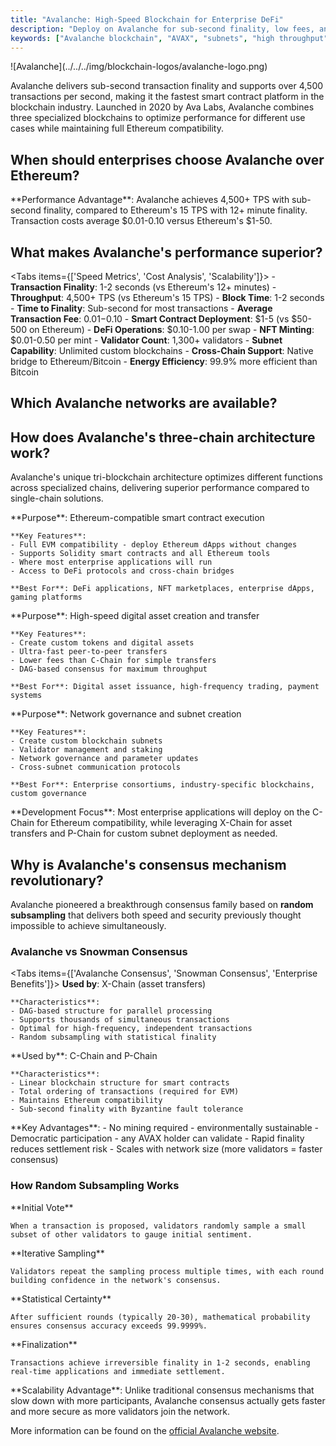 ```yaml
---
title: "Avalanche: High-Speed Blockchain for Enterprise DeFi"
description: "Deploy on Avalanche for sub-second finality, low fees, and Ethereum compatibility. Compare Avalanche's unique multi-chain architecture and consensus mechanism for enterprise blockchain applications."
keywords: ["Avalanche blockchain", "AVAX", "subnets", "high throughput", "DeFi", "enterprise blockchain", "C-Chain", "X-Chain", "P-Chain"]
---
```



<div className="flex items-start gap-6 mb-8">
  <div className="flex-shrink-0 w-16">
    ![Avalanche](../../../img/blockchain-logos/avalanche-logo.png)
  </div>
  <div className="flex-1">
    <p className="text-lg mb-4">
      Avalanche delivers sub-second transaction finality and supports over 4,500 transactions per second, making it the fastest smart contract platform in the blockchain industry. Launched in 2020 by Ava Labs, Avalanche combines three specialized blockchains to optimize performance for different use cases while maintaining full Ethereum compatibility.
    </p>
  </div>
</div>

## When should enterprises choose Avalanche over Ethereum?

<Cards>
  <Card title="High-Frequency Trading" description="Financial institutions requiring sub-second transaction finality for algorithmic trading, derivatives, and real-time settlement systems." />
  <Card title="Gaming & Metaverse" description="Game developers and virtual world creators needing fast, cheap transactions for NFT trading, in-game assets, and microtransactions." />
  <Card title="Enterprise Subnets" description="Organizations wanting dedicated blockchain infrastructure with custom validator sets and governance while maintaining interoperability." />
  <Card title="DeFi Innovation" description="Projects requiring high throughput for complex DeFi protocols, yield farming, and automated market makers without prohibitive gas costs." />
</Cards>

<Callout type="info">
  **Performance Advantage**: Avalanche achieves 4,500+ TPS with sub-second finality, compared to Ethereum's 15 TPS with 12+ minute finality. Transaction costs average $0.01-0.10 versus Ethereum's $1-50.
</Callout>

## What makes Avalanche's performance superior?

<Tabs items={['Speed Metrics', 'Cost Analysis', 'Scalability']}>
  <Tab value="Speed Metrics">
    - **Transaction Finality**: 1-2 seconds (vs Ethereum's 12+ minutes)
    - **Throughput**: 4,500+ TPS (vs Ethereum's 15 TPS)
    - **Block Time**: 1-2 seconds
    - **Time to Finality**: Sub-second for most transactions
  </Tab>
  <Tab value="Cost Analysis">
    - **Average Transaction Fee**: $0.01-$0.10
    - **Smart Contract Deployment**: $1-5 (vs $50-500 on Ethereum)
    - **DeFi Operations**: $0.10-1.00 per swap
    - **NFT Minting**: $0.01-0.50 per mint
  </Tab>
  <Tab value="Scalability">
    - **Validator Count**: 1,300+ validators
    - **Subnet Capability**: Unlimited custom blockchains
    - **Cross-Chain Support**: Native bridge to Ethereum/Bitcoin
    - **Energy Efficiency**: 99.9% more efficient than Bitcoin
  </Tab>
</Tabs>

## Which Avalanche networks are available?

<Cards>
  <Card 
    title="Avalanche Mainnet" 
    description="Production C-Chain environment with real AVAX for live applications. Features full Ethereum compatibility and access to the complete Avalanche ecosystem."
  />
  <Card 
    title="Fuji Testnet" 
    description="Development and testing environment with free test AVAX. Perfect for smart contract testing, dApp development, and integration testing before mainnet deployment."
  />
</Cards>

## How does Avalanche's three-chain architecture work?

Avalanche's unique tri-blockchain architecture optimizes different functions across specialized chains, delivering superior performance compared to single-chain solutions.

<Accordions>
  <Accordion title="C-Chain (Contract Chain) - Your Primary Development Target">
    **Purpose**: Ethereum-compatible smart contract execution
    
    **Key Features**:
    - Full EVM compatibility - deploy Ethereum dApps without changes
    - Supports Solidity smart contracts and all Ethereum tools
    - Where most enterprise applications will run
    - Access to DeFi protocols and cross-chain bridges
    
    **Best For**: DeFi applications, NFT marketplaces, enterprise dApps, gaming platforms
  </Accordion>
  
  <Accordion title="X-Chain (Exchange Chain) - Asset Management">
    **Purpose**: High-speed digital asset creation and transfer
    
    **Key Features**:
    - Create custom tokens and digital assets
    - Ultra-fast peer-to-peer transfers
    - Lower fees than C-Chain for simple transfers
    - DAG-based consensus for maximum throughput
    
    **Best For**: Digital asset issuance, high-frequency trading, payment systems
  </Accordion>
  
  <Accordion title="P-Chain (Platform Chain) - Infrastructure Management">
    **Purpose**: Network governance and subnet creation
    
    **Key Features**:
    - Create custom blockchain subnets
    - Validator management and staking
    - Network governance and parameter updates
    - Cross-subnet communication protocols
    
    **Best For**: Enterprise consortiums, industry-specific blockchains, custom governance
  </Accordion>
</Accordions>

<Callout type="tip">
  **Development Focus**: Most enterprise applications will deploy on the C-Chain for Ethereum compatibility, while leveraging X-Chain for asset transfers and P-Chain for custom subnet deployment as needed.
</Callout>

## Why is Avalanche's consensus mechanism revolutionary?

Avalanche pioneered a breakthrough consensus family based on **random subsampling** that delivers both speed and security previously thought impossible to achieve simultaneously.

### Avalanche vs Snowman Consensus

<Tabs items={['Avalanche Consensus', 'Snowman Consensus', 'Enterprise Benefits']}>
  <Tab value="Avalanche Consensus">
    **Used by**: X-Chain (asset transfers)
    
    **Characteristics**:
    - DAG-based structure for parallel processing
    - Supports thousands of simultaneous transactions
    - Optimal for high-frequency, independent transactions
    - Random subsampling with statistical finality
  </Tab>
  <Tab value="Snowman Consensus">
    **Used by**: C-Chain and P-Chain
    
    **Characteristics**:
    - Linear blockchain structure for smart contracts
    - Total ordering of transactions (required for EVM)
    - Maintains Ethereum compatibility
    - Sub-second finality with Byzantine fault tolerance
  </Tab>
  <Tab value="Enterprise Benefits">
    **Key Advantages**:
    - No mining required - environmentally sustainable
    - Democratic participation - any AVAX holder can validate
    - Rapid finality reduces settlement risk
    - Scales with network size (more validators = faster consensus)
  </Tab>
</Tabs>

### How Random Subsampling Works

<Steps>
  <Step>
    **Initial Vote**
    
    When a transaction is proposed, validators randomly sample a small subset of other validators to gauge initial sentiment.
  </Step>
  
  <Step>
    **Iterative Sampling**
    
    Validators repeat the sampling process multiple times, with each round building confidence in the network's consensus.
  </Step>
  
  <Step>
    **Statistical Certainty**
    
    After sufficient rounds (typically 20-30), mathematical probability ensures consensus accuracy exceeds 99.9999%.
  </Step>
  
  <Step>
    **Finalization**
    
    Transactions achieve irreversible finality in 1-2 seconds, enabling real-time applications and immediate settlement.
  </Step>
</Steps>

<Callout type="info">
  **Scalability Advantage**: Unlike traditional consensus mechanisms that slow down with more participants, Avalanche consensus actually gets faster and more secure as more validators join the network.
</Callout>

More information can be found on the [official Avalanche website](https://build.avax.network/docs).
